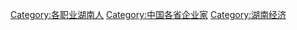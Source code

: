 [[Category:各职业湖南人|Category:各职业湖南人]]
[[Category:中国各省企业家|Category:中国各省企业家]]
[[Category:湖南经济|Category:湖南经济]]